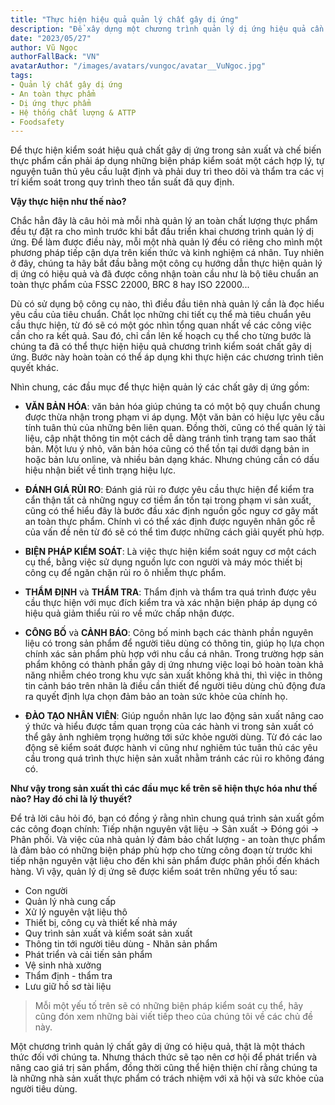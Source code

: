 ```yaml
---
title: "Thực hiện hiệu quả quản lý chất gây dị ứng" 
description: "Để xây dựng một chương trình quản lý dị ứng hiệu quả cần thực hiện đánh giá rủi ro và đưa ra các biện pháp kiểm soát phù hợp với đầu ra của quá trình đánh giá. Nhìn chung quản lý dị ứng sẽ được kiểm soát trên các yếu tố: Con người, nhà cung cấp, nguyên vật liệu, máy móc - thiết bị, sản xuất, công bố ghi nhãn, phát triển sản phẩm, vệ sinh và thẩm tra. Tất cả những hoạt động thực hiện quản lý yêu cầu văn bản hóa và lưu giữ hồ sơ theo dõi."
date: "2023/05/27"
author: Vũ Ngọc 
authorFallBack: "VN"
avatarAuthor: "/images/avatars/vungoc/avatar__VuNgoc.jpg"
tags: 
- Quản lý chất gây dị ứng 
- An toàn thực phẩm 
- Dị ứng thực phẩm 
- Hệ thống chất lượng & ATTP  
- Foodsafety 
---
```



Để thực hiện kiểm soát hiệu quả chất gây dị ứng trong sản xuất và chế biến thực phẩm cần phải áp dụng những biện pháp kiểm soát một cách hợp lý, tự nguyện tuân thủ yêu cầu luật định và phải duy trì theo dõi và thẩm tra các vị trí kiểm soát trong quy trình theo tần suất đã quy định. 

**Vậy thực hiện như thế nào?**

Chắc hẳn đây là câu hỏi mà mỗi nhà quản lý an toàn chất lượng thực phẩm đều tự đặt ra cho mình trước khi bắt đầu triển khai chương trình quản lý dị ứng. Để làm được điều này, mỗi một nhà quản lý đều có riêng cho mình một phương pháp tiếp cận dựa trên kiến thức và kinh nghiệm cá nhân. Tuy nhiên ở đây, chúng ta hãy bắt đầu bằng một công cụ hướng dẫn thực hiện quản lý dị ứng có hiệu quả và đã được công nhận toàn cầu như là bộ tiêu chuẩn an toàn thực phẩm của FSSC 22000, BRC 8 hay ISO 22000... 

Dù có sử dụng bộ công cụ nào, thì điều đầu tiên nhà quản lý cần là đọc hiểu yêu cầu của tiêu chuẩn. Chắt lọc những chi tiết cụ thể mà tiêu chuẩn yêu cầu thực hiện, từ đó sẽ có một góc nhìn tổng quan nhất về các công việc cần cho ra kết quả. Sau đó, chỉ cần lên kế hoạch cụ thể cho từng bước là chúng ta đã có thể thực hiện hiệu quả chương trình kiểm soát chất gây dị ứng. Bước này hoàn toàn có thể áp dụng khi thực hiện các chương trình tiên quyết khác.   

Nhìn chung, các đầu mục để thực hiện quản lý các chất gây dị ứng gồm: 

- **VĂN BẢN HÓA**: văn bản hóa giúp chúng ta có một bộ quy chuẩn chung được thừa nhận trong phạm vi áp dụng. Một văn bản có hiệu lực yêu cầu tính tuân thủ của những bên liên quan. Đồng thời, cũng có thể quản lý tài liệu, cập nhật thông tin một cách dễ dàng tránh tình trạng tam sao thất bản. Một lưu ý nhỏ, văn bản hóa cũng có thể tồn tại dưới dạng bản in hoặc bản lưu online, và nhiều bản dạng khác. Nhưng chúng cần có dấu hiệu nhận biết về tình trạng hiệu lực. 

- **ĐÁNH GIÁ RỦI RO**: Đánh giá rủi ro được yêu cầu thực hiện để kiểm tra cẩn thận tất cả những nguy cơ tiềm ẩn tồn tại trong phạm vi sản xuất, cũng có thể hiểu đây là bước đầu xác định nguồn gốc nguy cơ gây mất an toàn thực phẩm. Chính vì có thể xác định được nguyên nhân gốc rễ của vấn đề nên từ đó sẽ có thể tìm được những cách giải quyết phù hợp. 

- **BIỆN PHÁP KIỂM SOÁT**: Là việc thực hiện kiểm soát nguy cơ một cách cụ thể, bằng việc sử dụng nguồn lực con người và máy móc thiết bị công cụ để ngăn chặn rủi ro ô nhiễm thực phẩm. 

- **THẨM ĐỊNH** và **THẨM TRA**: Thẩm định và thẩm tra quá trình được yêu cầu thực hiện với mục đích kiểm tra và xác nhận biện pháp áp dụng có hiệu quả giảm thiểu rủi ro về mức chấp nhận được. 

- **CÔNG BỐ** và **CẢNH BÁO**: Công bố minh bạch các thành phần nguyên liệu có trong sản phẩm để người tiêu dùng có thông tin, giúp họ lựa chọn chính xác sản phẩm phù hợp với nhu cầu cá nhân. Trong trường hợp sản phẩm không có thành phần gây dị ứng nhưng việc loại bỏ hoàn toàn khả năng nhiễm chéo trong khu vực sản xuất không khả thi, thì việc in thông tin cảnh báo trên nhãn là điều cần thiết để người tiêu dùng chủ động đưa ra quyết định lựa chọn đảm bảo an toàn sức khỏe của chính họ. 

- **ĐÀO TẠO NHÂN VIÊN**: Giúp nguồn nhân lực lao động sản xuất nâng cao ý thức và hiểu được tầm quan trọng của các hành vi trong sản xuất có thể gây ảnh nghiêm trọng hưởng tới sức khỏe người dùng. Từ đó các lao động sẽ kiểm soát được hành vi cũng như nghiêm túc tuân thủ các yêu cầu trong quá trình thực hiện sản xuất nhằm tránh các rủi ro không đáng có. 

**Như vậy trong sản xuất thì các đầu mục kể trên sẽ hiện thực hóa như thế nào? Hay đó chỉ là lý thuyết?**

Để trả lời câu hỏi đó, bạn có đồng ý rằng nhìn chung quá trình sản xuất gồm các công đoạn chính: Tiếp nhận nguyên vật liệu -> Sản xuất -> Đóng gói -> Phân phối. Và việc của nhà quản lý đảm bảo chất lượng - an toàn thực phẩm là đảm bảo có những biện pháp phù hợp cho từng công đoạn từ trước khi tiếp nhận nguyên vật liệu cho đến khi sản phẩm được phân phối đến khách hàng. Vì vậy, quản lý dị ứng sẽ được kiểm soát trên những yếu tố sau: 

- Con người 
- Quản lý nhà cung cấp 
- Xử lý nguyên vật liệu thô 
- Thiết bị, công cụ và thiết kế nhà máy 
- Quy trình sản xuất và kiểm soát sản xuất 
- Thông tin tới người tiêu dùng - Nhãn sản phẩm 
- Phát triển và cải tiến sản phẩm 
- Vệ sinh nhà xưởng 
- Thẩm định - thẩm tra 
- Lưu giữ hồ sơ tài liệu 

> Mỗi một yếu tố trên sẽ có những biện pháp kiểm soát cụ thể, hãy cũng đón xem những bài viết tiếp theo của chúng tôi về các chủ đề này.

Một chương trình quản lý chất gây dị ứng có hiệu quả, thật là một thách thức đối với chúng ta. Nhưng thách thức sẽ tạo nên cơ hội để phát triển và nâng cao giá trị sản phẩm, đồng thời cũng thể hiện thiện chí rằng chúng ta là những nhà sản xuất thực phẩm có trách nhiệm với xã hội và sức khỏe của người tiêu dùng.